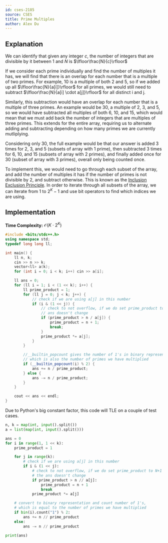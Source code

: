 ```yaml
---
id: cses-2185
source: CSES
title: Prime Multiples
author: Alex Du
---
```


## Explanation

We can identify that given any integer $c$, the number of integers that are divisible by it between 1 and $N$ is $\lfloor\frac{N}{c}\rfloor$

If we consider each prime individually and find the number of multiples it has, we will find that there is an overlap
for each number that is a multiple of two primes. For example, $10$ is a multiple of both $2$ and $5$, so if we added up all $\lfloor\frac{N}{a[i]}\rfloor$ for all
primes, we would still need to subtract $\lfloor\frac{N}{a[i] \cdot a[j]}\rfloor$ for all distinct i and j.

Similarly, this subtraction would
have an overlap for each number that is a multiple of three primes. An example would be $30$, a multiple of $2$, $3$, and $5$, so we would have
subtracted all multiples of both $6$, $10$, and $15$, which would mean that we must add back the number of integers that are multiples of three primes.
This extends for the entire array, requiring us to alternate adding and subtracting depending on how many primes we are currently mutliplying.

Considering only $30$, the full example would be that our answer is added $3$ times for $2$, $3$, and $5$ (subsets of array with $1$ prime), then subtracted $3$
times for $6$, $10$, and $15$ (subsets of array with $2$ primes), and finally added once for $30$ (subset of array with $3$ primes),
overall only being counted once.

To implement this, we would need to go through each subset of the array, and add the number of multiples it has if the number of primes is not divisible by 2, and
subtract otherwise. This is known as the [Inclusion Exclusion Principle](https://cp-algorithms.com/combinatorics/inclusion-exclusion.html).
In order to iterate through all subsets of the array, we can iterate from $1$ to $2^K-1$ and use bit operators to find which indices we are using.

## Implementation

**Time Complexity:** $\mathcal{O}(K\cdot 2^K)$

<LanguageSection>
<CPPSection>

```cpp
#include <bits/stdc++.h>
using namespace std;
typedef long long ll;

int main() {
	ll n, k;
	cin >> n >> k;
	vector<ll> a(k);
	for (int i = 0; i < k; i++) cin >> a[i];

	ll ans = 0;
	for (ll i = 1; i < (1 << k); i++) {
		ll prime_product = 1;
		for (ll j = 0; j < k; j++) {
			// check if we are using a[j] in this number
			if (i & (1 << j)) {
				// check to not overflow, if we do set prime_product to N+1 so
				// ans doesn't change
				if (prime_product > n / a[j]) {
					prime_product = n + 1;
					break;
				}
				prime_product *= a[j];
			}
		}

		//__builtin_popcount gives the number of 1's in binary representation,
		// which is also the number of primes we have multiplied
		if (__builtin_popcount(i) % 2) {
			ans += n / prime_product;
		} else {
			ans -= n / prime_product;
		}
	}

	cout << ans << endl;
}
```

</CPPSection>
<PySection>

<Warning>

Due to Python's big constant factor, this code will TLE on a couple of test cases.

</Warning>

```py
n, k = map(int, input().split())
a = list(map(int, input().split()))

ans = 0
for i in range(1, 1 << k):
	prime_product = 1

	for j in range(k):
		# check if we are using a[j] in this number
		if i & (1 << j):
			# check to not overflow, if we do set prime_product to N+1 so
			# the ans doesn't change
			if prime_product > n // a[j]:
				prime_product = n + 1
				break
			prime_product *= a[j]

	# convert to binary representation and count number of 1's,
	# which is equal to the number of primes we have multiplied
	if bin(i).count("1") % 2:
		ans += n // prime_product
	else:
		ans -= n // prime_product

print(ans)
```

</PySection>

</LanguageSection>
